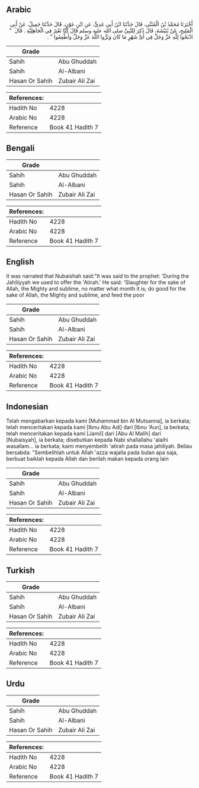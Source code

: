 ## Arabic


<div dir="rtl" lang="ar" style={{fontSize:'larger',backgroundColor:'#f8f9fa',padding:20}}>
أَخْبَرَنَا مُحَمَّدُ بْنُ الْمُثَنَّى، قَالَ حَدَّثَنَا ابْنُ أَبِي عَدِيٍّ، عَنِ ابْنِ عَوْنٍ، قَالَ حَدَّثَنَا جَمِيلٌ، عَنْ أَبِي الْمَلِيحِ، عَنْ نُبَيْشَةَ، قَالَ ذُكِرَ لِلنَّبِيِّ صلى الله عليه وسلم قَالَ كُنَّا نَعْتِرُ فِي الْجَاهِلِيَّةِ ‏.‏ قَالَ ‏ "‏ اذْبَحُوا لِلَّهِ عَزَّ وَجَلَّ فِي أَىِّ شَهْرٍ مَا كَانَ وَبَرُّوا اللَّهَ عَزَّ وَجَلَّ وَأَطْعِمُوا ‏"‏ ‏.‏
</div>
<div style={{backgroundColor:'#f8f9fa',padding:20, marginBottom: 10}}><table> <thead> <tr> <th>Grade</th> <th></th> </tr> </thead> <tbody> <tr><td>Sahih</td><td>Abu Ghuddah</td></tr><tr><td>Sahih</td><td>Al-Albani</td></tr><tr><td>Hasan Or Sahih</td><td>Zubair Ali Zai</td></tr></tbody></table><table> <thead> <tr> <th>References:</th> <th></th> </tr> </thead> <tbody><tr><td>Hadith No</td><td>4228</td></tr><tr><td>Arabic No</td><td>4228</td></tr><tr><td>Reference</td><td>Book 41 Hadith 7</td></tr></tbody></table></div>

## Bengali


<div dir="ltr" lang="bn" style={{fontSize:'larger',backgroundColor:'#f8f9fa',padding:20}}>

</div>
<div style={{backgroundColor:'#f8f9fa',padding:20, marginBottom: 10}}><table> <thead> <tr> <th>Grade</th> <th></th> </tr> </thead> <tbody> <tr><td>Sahih</td><td>Abu Ghuddah</td></tr><tr><td>Sahih</td><td>Al-Albani</td></tr><tr><td>Hasan Or Sahih</td><td>Zubair Ali Zai</td></tr></tbody></table><table> <thead> <tr> <th>References:</th> <th></th> </tr> </thead> <tbody><tr><td>Hadith No</td><td>4228</td></tr><tr><td>Arabic No</td><td>4228</td></tr><tr><td>Reference</td><td>Book 41 Hadith 7</td></tr></tbody></table></div>

## English


<div dir="ltr" lang="en" style={{fontSize:'larger',backgroundColor:'#f8f9fa',padding:20}}>
It was narrated that Nubaishah said:"It was said to the prophet: 'During the Jahiliyyah we used to offer the 'Atirah.' He said: 'Slaughter for the sake of Allah, the Mighty and sublime, no matter what month it is; do good for the sake of Allah, the Mighty and sublime, and feed the poor
</div>
<div style={{backgroundColor:'#f8f9fa',padding:20, marginBottom: 10}}><table> <thead> <tr> <th>Grade</th> <th></th> </tr> </thead> <tbody> <tr><td>Sahih</td><td>Abu Ghuddah</td></tr><tr><td>Sahih</td><td>Al-Albani</td></tr><tr><td>Hasan Or Sahih</td><td>Zubair Ali Zai</td></tr></tbody></table><table> <thead> <tr> <th>References:</th> <th></th> </tr> </thead> <tbody><tr><td>Hadith No</td><td>4228</td></tr><tr><td>Arabic No</td><td>4228</td></tr><tr><td>Reference</td><td>Book 41 Hadith 7</td></tr></tbody></table></div>

## Indonesian


<div dir="ltr" lang="id" style={{fontSize:'larger',backgroundColor:'#f8f9fa',padding:20}}>
Telah mengabarkan kepada kami [Muhammad bin Al Mutsanna], ia berkata; telah menceritakan kepada kami [Ibnu Abu Adi] dari [Ibnu 'Aun], ia berkata; telah menceritakan kepada kami [Jamil] dari [Abu Al Malih] dari [Nubaisyah], ia berkata; disebutkan kepada Nabi shallallahu 'alaihi wasallam... ia berkata; kami menyembelih 'atirah pada masa jahiliyah. Beliau bersabda: "Sembelihlah untuk Allah 'azza wajalla pada bulan apa saja, berbuat baiklah kepada Allah dan berilah makan kepada orang lain
</div>
<div style={{backgroundColor:'#f8f9fa',padding:20, marginBottom: 10}}><table> <thead> <tr> <th>Grade</th> <th></th> </tr> </thead> <tbody> <tr><td>Sahih</td><td>Abu Ghuddah</td></tr><tr><td>Sahih</td><td>Al-Albani</td></tr><tr><td>Hasan Or Sahih</td><td>Zubair Ali Zai</td></tr></tbody></table><table> <thead> <tr> <th>References:</th> <th></th> </tr> </thead> <tbody><tr><td>Hadith No</td><td>4228</td></tr><tr><td>Arabic No</td><td>4228</td></tr><tr><td>Reference</td><td>Book 41 Hadith 7</td></tr></tbody></table></div>

## Turkish


<div dir="ltr" lang="tr" style={{fontSize:'larger',backgroundColor:'#f8f9fa',padding:20}}>

</div>
<div style={{backgroundColor:'#f8f9fa',padding:20, marginBottom: 10}}><table> <thead> <tr> <th>Grade</th> <th></th> </tr> </thead> <tbody> <tr><td>Sahih</td><td>Abu Ghuddah</td></tr><tr><td>Sahih</td><td>Al-Albani</td></tr><tr><td>Hasan Or Sahih</td><td>Zubair Ali Zai</td></tr></tbody></table><table> <thead> <tr> <th>References:</th> <th></th> </tr> </thead> <tbody><tr><td>Hadith No</td><td>4228</td></tr><tr><td>Arabic No</td><td>4228</td></tr><tr><td>Reference</td><td>Book 41 Hadith 7</td></tr></tbody></table></div>

## Urdu


<div dir="rtl" lang="ur" style={{fontSize:'larger',backgroundColor:'#f8f9fa',padding:20}}>

</div>
<div style={{backgroundColor:'#f8f9fa',padding:20, marginBottom: 10}}><table> <thead> <tr> <th>Grade</th> <th></th> </tr> </thead> <tbody> <tr><td>Sahih</td><td>Abu Ghuddah</td></tr><tr><td>Sahih</td><td>Al-Albani</td></tr><tr><td>Hasan Or Sahih</td><td>Zubair Ali Zai</td></tr></tbody></table><table> <thead> <tr> <th>References:</th> <th></th> </tr> </thead> <tbody><tr><td>Hadith No</td><td>4228</td></tr><tr><td>Arabic No</td><td>4228</td></tr><tr><td>Reference</td><td>Book 41 Hadith 7</td></tr></tbody></table></div>